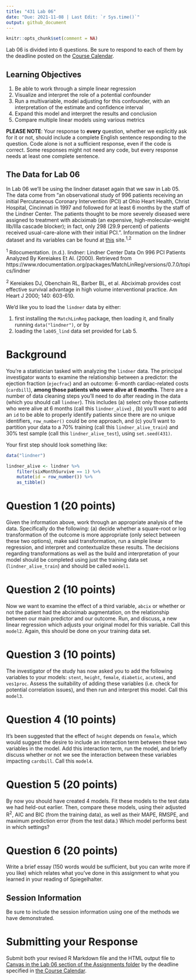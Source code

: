 ---
title: "431 Lab 06"
date: "Due: 2021-11-08 | Last Edit: `r Sys.time()`"
output: github_document
---

```{r setup, include=FALSE}
knitr::opts_chunk$set(comment = NA)
```

Lab 06 is divided into 6 questions. Be sure to respond to each of them by the deadline posted on the [Course Calendar](https://thomaselove.github.io/431/calendar.html).

## Learning Objectives

1. Be able to work through a simple linear regression
2. Visualize and interpret the role of a potential confounder
3. Run a multivariable, model adjusting for this confounder, with an interpretation of the estimate and confidence interval
4. Expand this model and interpret the results and conclusion
5. Compare multiple linear models using various metrics

**PLEASE NOTE**: Your response to **every** question, whether we explicitly ask for it or not, should include a complete English sentence responding to the question. Code alone is not a sufficient response, even if the code is correct. Some responses might not need any code, but every response needs at least one complete sentence.

## The Data for Lab 06

In Lab 06 we'll be using the lindner dataset again that we saw in Lab 05. The data come from "an observational study of 996 patients receiving an initial Percutaneous Coronary Intervention (PCI) at Ohio Heart Health, Christ Hospital, Cincinnati in 1997 and followed for at least 6 months by the staff of the Lindner Center. The patients thought to be more severely diseased were assigned to treatment with abciximab (an expensive, high-molecular-weight IIb/IIIa cascade blocker); in fact, only 298 (29.9 percent) of patients received usual-care-alone with their initial PCI.". Information on the lindner dataset and its variables can be found at [this](https://www.rdocumentation.org/packages/MatchLinReg/versions/0.7.0/topics/lindner) site.^1,2^

^1^ Rdocumentation. (n.d.). lindner: Lindner Center Data On 996 PCI Patients Analyzed By Kereiakes Et Al. (2000). Retrieved from https://www.rdocumentation.org/packages/MatchLinReg/versions/0.7.0/topics/lindner


^2^ Kereiakes DJ, Obenchain RL, Barber BL, et al. Abciximab provides cost effective survival advantage in high volume interventional practice. Am Heart J 2000; 140: 603-610.


We'd like you to load the `lindner` data by either:

1. first installing the `MatchLinReg` package, then loading it, and finally running `data("lindner")`, or by
2. loading the `lab05_lind` data set provided for Lab 5.

# Background

You're a statistician tasked with analyzing the `lindner` data. The principal investigator wants to examine the relationship between a predictor: the ejection fraction (`ejecfrac`) and an outcome: 6-month cardiac-related costs (`cardbill`), **among those patients who were alive at 6 months**. There are a number of data cleaning steps you'll need to do after reading in the data (which you should call `lindner`). This includes (a) select only those patients who were alive at 6 months (call this `lindner_alive`) , (b) you'll want to add an `id` to be able to properly identify patients since there are no unique identifiers, `row_number()` could be one approach, and (c) you'll want to partition your data to a 70% training (call this `lindner_alive_train`) and 30% test sample (call this `lindner_alive_test`), using `set.seed(431)`.

Your first step should look something like:

```{r, eval = FALSE}
data("lindner")

lindner_alive <- lindner %>%
    filter(sixMonthSurvive == 1) %>%
    mutate(id = row_number()) %>%
    as_tibble()
```

# Question 1 (20 points)

Given the information above, work through an appropriate analysis of the data. Specifically do the following: (a) decide whether a square-root or log transformation of the outcome is more appropriate (only select between these two options), make said transformation, run a simple linear regression, and interpret and contextualize these results. The decisions regarding transformations as well as the build and interpretation of your model should be completed using just the training data set (`lindner_alive_train`) and should be called `model1`.

# Question 2 (10 points)

Now we want to examine the effect of a third variable, `abcix` or whether or not the patient had the abciximab augmentation, on the relationship between our main predictor and our outcome. Run, and discuss, a new linear regression which adjusts your original model for this variable. Call this `model2`. Again, this should be done on your training data set.

# Question 3 (10 points)

The investigator of the study has now asked you to add the following variables to your models: `stent`, `height`, `female`, `diabetic`, `acutemi`, and `ves1proc`. Assess the suitability of adding these variables (i.e. check for potential correlation issues), and then run and interpret this model. Call this `model3`.

# Question 4 (10 points)

It's been suggested that the effect of `height` depends on `female`, which would suggest the desire to include an interaction term between these two variables in the model. Add this interaction term, run the model, and briefly discuss whether or not we see the interaction between these variables impacting `cardbill`. Call this `model4`.

# Question 5 (20 points)

By now you should have created 4 models. Fit these models to the test data we had held-out earlier. Then, compare these models, using their adjusted R^2^, AIC and BIC (from the training data), as well as their MAPE, RMSPE, and maximum prediction error (from the test data.) Which model performs best in which settings?

# Question 6 (20 points)

Write a brief essay (150 words would be sufficient, but you can write more if you like) which relates what you've done in this assignment to what you learned in your reading of Spiegelhalter.

## Session Information

Be sure to include the session information using one of the methods we have demonstrated.


# Submitting your Response

Submit both your revised R Markdown file and the HTML output file to [Canvas in the Lab 06 section of the Assignments folder](https://canvas.case.edu) by the deadline specified in [the Course Calendar](https://thomaselove.github.io/431/calendar.html).